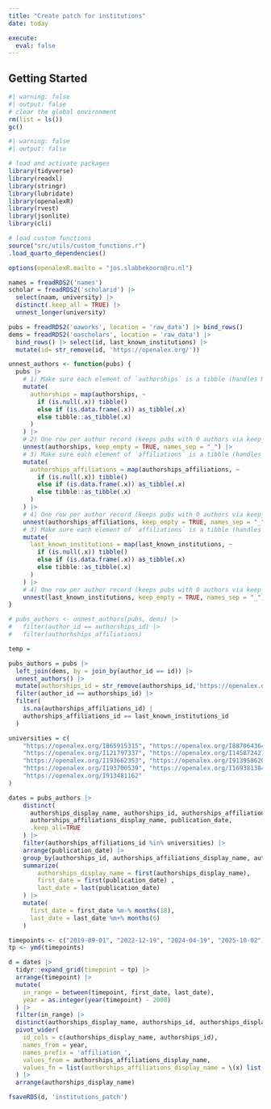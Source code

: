 ```yaml
---
title: "Create patch for institutions"
date: today

execute: 
  eval: false
---
```



## Getting Started

```r
#| warning: false
#| output: false
# clear the global environment
rm(list = ls())
gc()
```

```r
#| warning: false
#| output: false

# load and activate packages
library(tidyverse)
library(readxl)
library(stringr)
library(lubridate)
library(openalexR)
library(rvest)
library(jsonlite)
library(cli)

# load custom functions
source("src/utils/custom_functions.r")
.load_quarto_dependencies()

options(openalexR.mailto = "jos.slabbekoorn@ru.nl")
```


```r
names = freadRDS2('names')
scholar = freadRDS2('scholarid') |>
  select(naam, university) |>
  distinct(.keep_all = TRUE) |>
  unnest_longer(university) 
```



```r
pubs = freadRDS2('oaworks', location = 'raw_data') |> bind_rows()
dems = freadRDS2('oascholars', location = 'raw_data') |>
  bind_rows() |> select(id, last_known_institutions) |>
  mutate(id= str_remove(id, 'https://openalex.org/'))
```


```r
unnest_authors <- function(pubs) {
  pubs |>
    # 1) Make sure each element of `authorships` is a tibble (handles NULLs/lists)
    mutate(
      authorships = map(authorships, ~
        if (is.null(.x)) tibble()
        else if (is.data.frame(.x)) as_tibble(.x)
        else tibble::as_tibble(.x)
      )
    ) |>
    # 2) One row per author record (keeps pubs with 0 authors via keep_empty)
    unnest(authorships, keep_empty = TRUE, names_sep = "_") |>
    # 3) Make sure each element of `affiliations` is a tibble (handles NULLs/lists)
    mutate(
      authorships_affiliations = map(authorships_affiliations, ~
        if (is.null(.x)) tibble()
        else if (is.data.frame(.x)) as_tibble(.x)
        else tibble::as_tibble(.x)
      )
    ) |>
    # 4) One row per author record (keeps pubs with 0 authors via keep_empty)
    unnest(authorships_affiliations, keep_empty = TRUE, names_sep = "_")  |>
    # 3) Make sure each element of `affiliations` is a tibble (handles NULLs/lists)
    mutate(
      last_known_institutions = map(last_known_institutions, ~
        if (is.null(.x)) tibble()
        else if (is.data.frame(.x)) as_tibble(.x)
        else tibble::as_tibble(.x)
      )
    ) |>
    # 4) One row per author record (keeps pubs with 0 authors via keep_empty)
    unnest(last_known_institutions, keep_empty = TRUE, names_sep = "_")
}

# pubs_authors <- unnest_authors(pubs, dems) |>
#   filter(author_id == authorships_id) |>
#   filter(authorhships_affiliations)

temp = 
```

```r

pubs_authors = pubs |>
  left_join(dems, by = join_by(author_id == id)) |>
  unnest_authors() |>
  mutate(authorships_id = str_remove(authorships_id,'https://openalex.org/')) |>
  filter(author_id == authorships_id) |>
  filter(
    is.na(authorships_affiliations_id) |
    authorships_affiliations_id == last_known_institutions_id
  )

```


```r

universities = c(
    "https://openalex.org/I865915315", "https://openalex.org/I887064364",
    "https://openalex.org/I121797337", "https://openalex.org/I145872427", 
    "https://openalex.org/I193662353", "https://openalex.org/I913958620", 
    "https://openalex.org/I193700539", "https://openalex.org/I169381384", 
    "https://openalex.org/I913481162"
)

dates = pubs_authors |>
    distinct(
      authorships_display_name, authorships_id, authorships_affiliations_id, 
      authorships_affiliations_display_name, publication_date,
      .keep_all=TRUE
    ) |>
    filter(authorships_affiliations_id %in% universities) |>
    arrange(publication_date) |>
    group_by(authorships_id, authorships_affiliations_display_name, authorships_affiliations_id) |>
    summarize(
        authorships_display_name = first(authorships_display_name),
        first_date = first(publication_date) ,
        last_date = last(publication_date)
    ) |>
    mutate(
      first_date = first_date %m-% months(18),
      last_date = last_date %m+% months(6)
    )
```


```r
timepoints <- c("2019-09-01", "2022-12-19", "2024-04-19", "2025-10-02")
tp <- ymd(timepoints)

d = dates |>
  tidyr::expand_grid(timepoint = tp) |>
  arrange(timepoint) |>
  mutate(
    in_range = between(timepoint, first_date, last_date),
    year = as.integer(year(timepoint) - 2000) 
  ) |>
  filter(in_range) |>
  distinct(authorships_display_name, authorships_id, authorships_display_name, authorships_affiliations_display_name, year) |>
  pivot_wider(
    id_cols = c(authorships_display_name, authorships_id),
    names_from = year,
    names_prefix = 'affiliation_',
    values_from = authorships_affiliations_display_name,
    values_fn = list(authorships_affiliations_display_name = \(x) list(sort(unique(na.omit(x)))))
  ) |>
  arrange(authorships_display_name)

fsaveRDS(d, 'institutions_patch')

```

